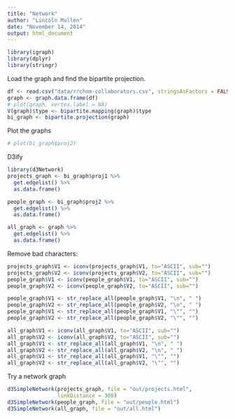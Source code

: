 ```yaml
---
title: "Network"
author: "Lincoln Mullen"
date: "November 14, 2014"
output: html_document
---
```


```r
library(igraph)
library(dplyr)
library(stringr)
```

Load the graph and find the bipartite projection.

```r
df <- read.csv("data/rrchnm-collaborators.csv", stringsAsFactors = FALSE)
graph <- graph.data.frame(df)
# plot(graph, vertex.label = NA)
V(graph)$type <- bipartite.mapping(graph)$type
bi_graph <- bipartite.projection(graph)
```

Plot the graphs

```r

# plot(bi_graph$proj2)
```

D3ify

```r
library(d3Network)
projects_graph <- bi_graph$proj1 %>%
  get.edgelist() %>%
  as.data.frame()

people_graph <- bi_graph$proj2 %>%
  get.edgelist() %>%
  as.data.frame()

all_graph <- graph %>%
  get.edgelist() %>%
  as.data.frame()
```

Remove bad characters:

```r
projects_graph$V1 <- iconv(projects_graph$V1, to="ASCII", sub="")
projects_graph$V2 <- iconv(projects_graph$V2, to="ASCII", sub="")
people_graph$V1 <- iconv(people_graph$V1, to="ASCII", sub="")
people_graph$V2 <- iconv(people_graph$V2, to="ASCII", sub="")

people_graph$V1 <- str_replace_all(people_graph$V1, "\n", " ")
people_graph$V2 <- str_replace_all(people_graph$V2, "\n", " ")
people_graph$V1 <- str_replace_all(people_graph$V1, "\"", "")
people_graph$V2 <- str_replace_all(people_graph$V2, "\"", "")

all_graph$V1 <- iconv(all_graph$V1, to="ASCII", sub="")
all_graph$V2 <- iconv(all_graph$V2, to="ASCII", sub="")
all_graph$V1 <- str_replace_all(all_graph$V1, "\n", " ")
all_graph$V2 <- str_replace_all(all_graph$V2, "\n", " ")
all_graph$V1 <- str_replace_all(all_graph$V1, "\"", "")
all_graph$V2 <- str_replace_all(all_graph$V2, "\"", "")
```

Try a network graph

```r
d3SimpleNetwork(projects_graph, file = "out/projects.html",
                linkDistance = 300)
d3SimpleNetwork(people_graph, file = "out/people.html")
d3SimpleNetwork(all_graph, file = "out/all.html")
```


